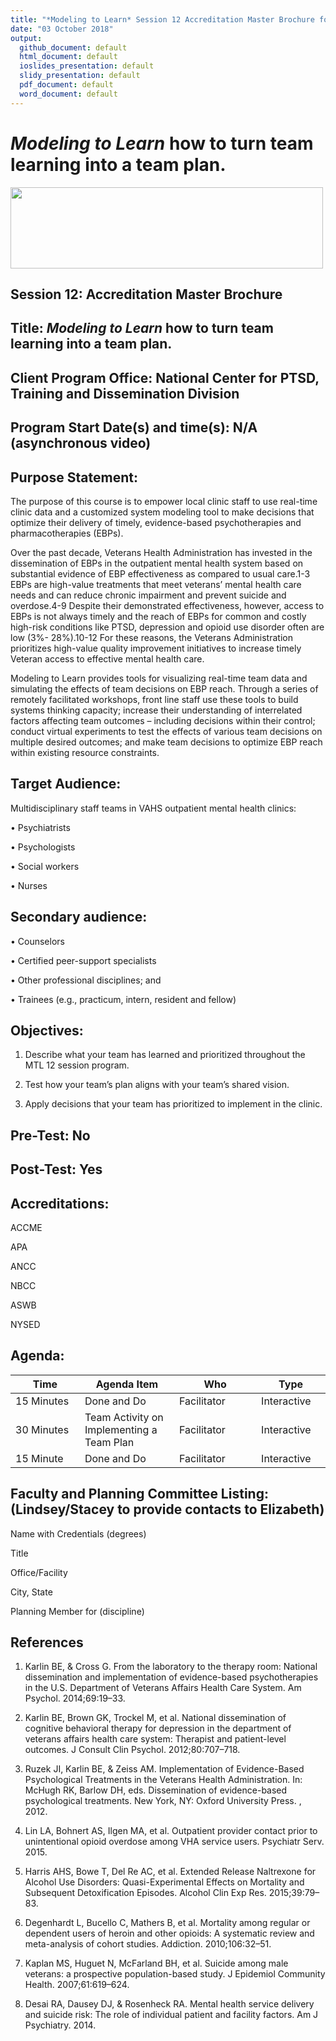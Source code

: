 ```yaml
---
title: "*Modeling to Learn* Session 12 Accreditation Master Brochure for *MTL Live* and *MTL Video*"
date: "03 October 2018"
output: 
  github_document: default
  html_document: default
  ioslides_presentation: default
  slidy_presentation: default
  pdf_document: default
  word_document: default
---
```


<!-- MTL Logo, HTML img tag -->
# *Modeling to Learn* how to turn team learning into a team plan.
<img src = "https://raw.githubusercontent.com/lzim/teampsd/teampsd_style/mtl_logo/mtl_testdontguess_sm.png"
     height = "130" width = "500">  

## Session 12: Accreditation Master Brochure

## Title: *Modeling to Learn* how to turn team learning into a team plan.

## Client Program Office: National Center for PTSD, Training and Dissemination Division

## Program Start Date(s) and time(s): N/A (asynchronous video)

## Purpose Statement:  

The purpose of this course is to empower local clinic staff to use real-time clinic data and a customized system modeling tool to make decisions that optimize their delivery of timely, evidence-based psychotherapies and pharmacotherapies (EBPs).

Over the past decade, Veterans Health Administration has invested in the dissemination of EBPs in the outpatient mental health system based on substantial evidence of EBP effectiveness as compared to usual care.1-3 EBPs are high-value treatments that meet veterans’ mental health care needs and can reduce chronic impairment and prevent suicide and overdose.4-9 Despite their demonstrated effectiveness, however, access to EBPs is not always timely and the reach of EBPs for common and costly high-risk conditions like PTSD, depression and opioid use disorder often are low (3%- 28%).10-12 For these reasons, the Veterans Administration prioritizes high-value quality improvement initiatives to increase timely Veteran access to effective mental health care.

Modeling to Learn provides tools for visualizing real-time team data and simulating the effects of team decisions on EBP reach. Through a series of remotely facilitated workshops, front line staff use these tools to build systems thinking capacity; increase their understanding of interrelated factors affecting team outcomes – including decisions within their control; conduct virtual experiments to test the effects of various team decisions on multiple desired outcomes; and make team decisions to optimize EBP reach within existing resource constraints.

## Target Audience: 

Multidisciplinary staff teams in VAHS outpatient mental health clinics:

•	Psychiatrists

•	Psychologists

•	Social workers

•	Nurses

## Secondary audience:

•	Counselors

•	Certified peer-support specialists

•	Other professional disciplines; and 

•	Trainees (e.g., practicum, intern, resident and fellow)

## Objectives: 

1.	Describe what your team has learned and prioritized throughout the MTL 12 session program.

2.	Test how your team's plan aligns with your team's shared vision.

3.	Apply decisions that your team has prioritized to implement in the clinic.

## Pre-Test: No

## Post-Test: Yes

## Accreditations: 

ACCME

APA

ANCC

NBCC

ASWB

NYSED

## Agenda:
<!-- Agenda Table -->

| Time				|	Agenda Item		|	Who					|		Type		|
| -----------	|---------------|-------------|-----------|
| 15 Minutes	|	Done and Do		|	Facilitator	|		Interactive		|
| 30 Minutes	|	Team Activity on Implementing a Team Plan		|	Facilitator |		Interactive		|
| 15 Minute		|	Done and Do		|	Facilitator	|		Interactive		|

## Faculty and Planning Committee Listing: (Lindsey/Stacey to provide contacts to Elizabeth)

Name with Credentials (degrees)

Title

Office/Facility

City, State 

Planning Member for (discipline)

## References

1.	Karlin BE, & Cross G. From the laboratory to the therapy room: National dissemination and implementation of evidence-based psychotherapies in the U.S. Department of Veterans Affairs Health Care System. Am Psychol. 2014;69:19–33.

2.	Karlin BE, Brown GK, Trockel M, et al. National dissemination of cognitive behavioral therapy for depression in the department of veterans affairs health care system: Therapist and patient-level outcomes. J Consult Clin Psychol. 2012;80:707–718.

3.	Ruzek JI, Karlin BE, & Zeiss AM. Implementation of Evidence-Based Psychological Treatments in the Veterans Health Administration. In: McHugh RK, Barlow DH, eds. Dissemination of evidence-based psychological treatments. New York, NY: Oxford University Press. , 2012.

4.	Lin LA, Bohnert AS, Ilgen MA, et al. Outpatient provider contact prior to unintentional opioid overdose among VHA service users. Psychiatr Serv. 2015.

5.	Harris AHS, Bowe T, Del Re AC, et al. Extended Release Naltrexone for Alcohol Use Disorders: Quasi-Experimental Effects on Mortality and Subsequent Detoxification Episodes. Alcohol Clin Exp Res. 2015;39:79–83.

6.	Degenhardt L, Bucello C, Mathers B, et al. Mortality among regular or dependent users of heroin and other opioids: A systematic review and meta-analysis of cohort studies. Addiction. 2010;106:32–51.

7.	Kaplan MS, Huguet N, McFarland BH, et al. Suicide among male veterans: a prospective population-based study. J Epidemiol Community Health. 2007;61:619–624.

8.	Desai RA, Dausey DJ, & Rosenheck RA. Mental health service delivery and suicide risk: The role of individual patient and facility factors. Am J Psychiatry. 2014.
